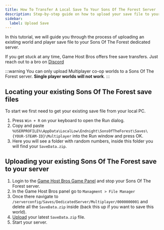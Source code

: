 ```yaml
---
title: How To Transfer A Local Save To Your Sons Of The Forest Server
description: Step-by-step guide on how to upload your save file to your Sons Of The Forest server.
sidebar:
  label: Upload Save
---
```


In this tutorial, we will guide you through the process of uploading an existing world and player save file to your Sons Of The Forest dedicated server.

If you get stuck at any time, Game Host Bros offers free save transfers. Just reach out to a bro on [Discord](https://discord.gg/FN4XgbAwzr)

:::warning
You can only upload Multiplayer co-op worlds to a Sons Of The Forest server. **Single player worlds will not work**.
:::

## Locating your existing Sons Of The Forest save files
To start we first need to get your existing save file from your local PC.

1. Press `Win + R` on your keyboard to open the Run dialog.
2. Copy and paste `%USERPROFILE%\AppData\LocalLow\Endnight\SonsOfTheForest\Saves\{YOUR-STEAM-ID}\Multiplayer` into the Run window and press OK.
3. Here you will see a folder with random numbers, inside this folder you will find your `SaveData.zip`.

## Uploading your existing Sons Of The Forest save to your server

1. Login to the [Game Host Bros Game Panel](https://panel.gamehostbros.com/) and stop your Sons Of The Forest server.
2. In the Game Host Bros panel go to `Managment > File Manager`
3. Once there navigate to `/serverconfig/Saves/DedicatedServer/Multiplayer/0000000001` and delete all the `SaveData.zip` inside (back this up if you want to save this world).
4. [Upload](/getting-started/uploading-files/) your latest `SaveData.zip` file.
5. Start your server.


